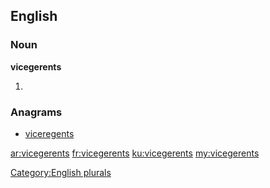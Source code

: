 ==English==

===Noun===
'''vicegerents'''

# {{plural of|[[vicegerent]]}}

===Anagrams===
* [[viceregents#English|viceregents]]

[[Category:English plurals]]

[[ar:vicegerents]]
[[fr:vicegerents]]
[[ku:vicegerents]]
[[my:vicegerents]]
